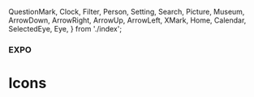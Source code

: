   QuestionMark,
  Clock,
  Filter,
  Person,
  Setting,
  Search,
  Picture,
  Museum,
  ArrowDown,
  ArrowRight,
  ArrowUp,
  ArrowLeft,
  XMark,
  Home,
  Calendar,
  SelectedEye,
  Eye,
} from './index';

### EXPO

# Icons

<div
  style={{
    border: '0.2rem dashed #A2C7FF',
    borderRadius: '0.5rem',
    padding: '1rem',
    display: 'flex',
    justifyContent: 'space-around',
    alignItems: 'center',
    background: '#FFF',
  }}
>
  <QuestionMark />
  <Clock />
  <Filter />
  <Person />
  <Setting />
  <Search />
  <Picture />
  <Museum />
  <ArrowDown />
  <ArrowRight />
  <ArrowUp />
  <ArrowLeft />
  <XMark />
  <Home />
  <Calendar />
  <SelectedEye />
  <Eye />
</div>
